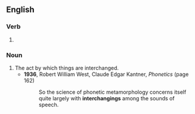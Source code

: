 ==English==

===Verb===
{{head|en|verb form}}

# {{present participle of|en|interchange|nocat=1}}

===Noun===
{{en-noun}}

# The act by which things are interchanged.
#* '''1936''', Robert William West, Claude Edgar Kantner, ''Phonetics'' (page 162)
#*: So the science of phonetic metamorphology concerns itself quite largely with '''interchangings''' among the sounds of speech.